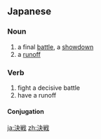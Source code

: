 {{also|決戰}}
==Japanese==
{{ja-kanjitab|けつ|k1=けっ|せん|yomi=o}}

===Noun===
{{ja-noun|けっせん}}

# a final [[battle]], a [[showdown]]
# a [[runoff]]

===Verb===
{{ja-verb-suru|けっせん}}

# fight a decisive battle
# have a runoff

====Conjugation====
{{ja-suru|けっせん}}

[[ja:決戦]]
[[zh:決戦]]